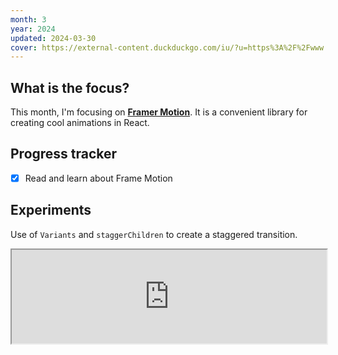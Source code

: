 ```yaml
---
month: 3
year: 2024
updated: 2024-03-30
cover: https://external-content.duckduckgo.com/iu/?u=https%3A%2F%2Fwww.framer.com%2Fimages%2Fsocial%2Fmotion.png&f=1&nofb=1&ipt=659d2042a1d1ae1b641decc1851909cede0c1b067a72002f5ba36ed57400f5dc&ipo=images
---
```


## What is the focus?

This month, I'm focusing on [**Framer Motion**](https://www.framer.com/motion/). It is a convenient library for creating cool animations in React.

## Progress tracker

- [x] Read and learn about Frame Motion

## Experiments

Use of `Variants` and `staggerChildren` to create a staggered transition.

<iframe
  src='https://codesandbox.io/embed/c8yxdg?view=Preview&module=%2Fsrc%2FApp.tsx&hidenavigation=1'
  width='100%'
  style={{
    aspectRatio: '1/1',
  }}
  title='variant, staggered transition'
  allow='accelerometer; ambient-light-sensor; camera; encrypted-media; geolocation; gyroscope; hid; microphone; midi; payment; usb; vr; xr-spatial-tracking'
  sandbox='allow-forms allow-modals allow-popups allow-presentation allow-same-origin allow-scripts'
></iframe>
